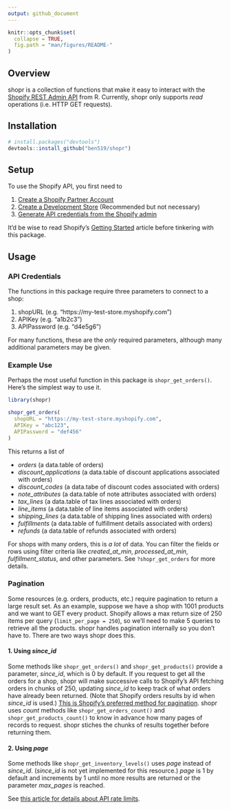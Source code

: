 ```yaml
---
output: github_document
---
```


<!-- README.md is generated from README.Rmd. Please edit that file -->

```r
knitr::opts_chunk$set(
  collapse = TRUE,
  fig.path = "man/figures/README-"
)
```

## Overview

shopr is a collection of functions that make it easy to interact with the [Shopify REST Admin API](https://help.shopify.com/en/api/reference) from R. Currently, shopr only supports *read* operations (i.e. HTTP GET requests).

## Installation

```r
# install.packages("devtools")
devtools::install_github("ben519/shopr")
```

## Setup
To use the Shopify API, you first need to 

1. [Create a Shopify Partner Account](https://help.shopify.com/en/api/getting-started/making-your-first-request#create-a-shopify-partner-account)
2. [Create a Development Store](https://help.shopify.com/en/api/getting-started/making-your-first-request#create-a-development-store) (Recommended but not necessary)
3. [Generate API credentials from the Shopify admin](https://help.shopify.com/en/api/getting-started/making-your-first-request#generate-api-credentials-from-the-shopify-admin)

It'd be wise to read Shopify's [Getting Started](https://help.shopify.com/en/api/getting-started) article before tinkering with this package.

## Usage

### API Credentials
The functions in this package require three parameters to connect to a shop:

1. shopURL (e.g. "https://my-test-store.myshopify.com")
2. APIKey (e.g. "a1b2c3")
3. APIPassword (e.g. "d4e5g6")

For many functions, these are the *only* required parameters, although many additional parameters may be given.

### Example Use
Perhaps the most useful function in this package is `shopr_get_orders()`. Here's the simplest way to use it.

```r
library(shopr)

shopr_get_orders(
  shopURL = "https://my-test-store.myshopify.com", 
  APIKey = "abc123", 
  APIPassword = "def456"
)
```

This returns a list of 

- *orders* (a data.table of orders)
- *discount_applications* (a data.table of discount applications associated with orders)
- *discount_codes* (a data.tabe of discount codes associated with orders)
- *note_attributes* (a data.table of note attributes associated with orders)
- *tax_lines* (a data.table of tax lines associated with orders)
- *line_items* (a data.table of line items associated with orders)
- *shipping_lines* (a data.table of shipping lines associated with orders)
- *fulfillments* (a data.table of fulfillment details associated with orders)
- *refunds* (a data.table of refunds associated with orders)

For shops with many orders, this is *a lot* of data. You can filter the fields or rows using filter criteria like *created_at_min*, *processed_at_min*, *fulfillment_status*, and other parameters. See `?shopr_get_orders` for more details.


### Pagination
Some resources (e.g. orders, products, etc.) require pagination to return a large result set. As an example, suppose we have a shop with 1001 products and we want to GET every product. Shopify allows a max return size of 250 items per query (`limit_per_page = 250`), so we'll need to make 5 queries to retrieve all the products. shopr handles pagination internally so you don't have to. There are two ways shopr does this.

#### 1. Using *since_id*
Some methods like `shopr_get_orders()` and `shopr_get_products()` provide a parameter, *since_id*, which is 0 by default. If you request to get all the orders for a shop, shopr will make successive calls to Shopify's API fetching orders in chunks of 250, updating *since_id* to keep track of what orders have already been returned. (Note that Shopify orders results by id when *since_id* is used.) [This is Shopify's preferred method for pagination](https://developers.shopify.com/changelog/paginated-requests-may-now-be-subject-to-additional-api-throttling). shopr uses *count* methods like `shopr_get_orders_count()` and `shopr_get_products_count()` to know in advance how many pages of records to request. shopr stiches the chunks of results together before returning them.

#### 2. Using *page*
Some methods like `shopr_get_inventory_levels()` uses *page* instead of *since_id*. (*since_id* is not yet implemented for this resource.) *page* is 1 by default and increments by 1 until no more results are returned or the parameter *max_pages* is reached.

See [this article for details about API rate limits](https://help.shopify.com/en/api/reference/rest-admin-api-rate-limits).
